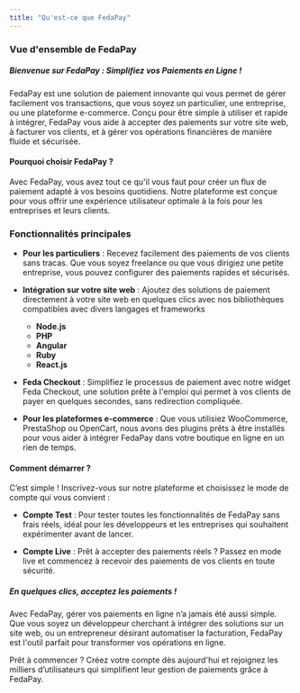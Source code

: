 ```yaml
---
title: "Qu'est-ce que FedaPay"
---
```


### Vue d'ensemble de FedaPay

##### **_Bienvenue sur FedaPay : Simplifiez vos Paiements en Ligne !_**

FedaPay est une solution de paiement innovante qui vous permet de gérer facilement vos transactions, que vous soyez un particulier, une entreprise, ou une plateforme e-commerce. Conçu pour être simple à utiliser et rapide à intégrer, FedaPay vous aide à accepter des paiements sur votre site web, à facturer vos clients, et à gérer vos opérations financières de manière fluide et sécurisée.

#### Pourquoi choisir FedaPay ?

Avec FedaPay, vous avez tout ce qu'il vous faut pour créer un flux de paiement adapté à vos besoins quotidiens. Notre plateforme est conçue pour vous offrir une expérience utilisateur optimale à la fois pour les entreprises et leurs clients.


### Fonctionnalités principales

- **Pour les particuliers** : Recevez facilement des paiements de vos clients sans tracas. Que vous soyez freelance ou que vous dirigiez une petite entreprise, vous pouvez configurer des paiements rapides et sécurisés.
- **Intégration sur votre site web** : Ajoutez des solutions de paiement directement à votre site web en quelques clics avec nos bibliothèques compatibles avec divers langages et frameworks 

  - **Node.js**
  - **PHP**
  - **Angular**
  - **Ruby**
  - **React.js**
  
<CardGroup>

<Card title="Node.js"  />
<Card title="PHP" />
<Card title="Angular" />
<Card title="Ruby" />
<Card title="React.js" />

</CardGroup>

- **Feda Checkout** : Simplifiez le processus de paiement avec notre widget Feda Checkout, une solution prête à l'emploi qui permet à vos clients de payer en quelques secondes, sans redirection compliquée.

- **Pour les plateformes e-commerce** : Que vous utilisiez WooCommerce, PrestaShop ou OpenCart, nous avons des plugins prêts à être installés pour vous aider à intégrer FedaPay dans votre boutique en ligne en un rien de temps.

#### Comment démarrer ?

C’est simple ! Inscrivez-vous sur notre plateforme et choisissez le mode de compte qui vous convient :

- **Compte Test** : Pour tester toutes les fonctionnalités de FedaPay sans frais réels, idéal pour les développeurs et les entreprises qui souhaitent expérimenter avant de lancer.

- **Compte Live** : Prêt à accepter des paiements réels ? Passez en mode live et commencez à recevoir des paiements de vos clients en toute sécurité.

##### **_En quelques clics, acceptez les paiements !_**

Avec FedaPay, gérer vos paiements en ligne n’a jamais été aussi simple. Que vous soyez un développeur cherchant à intégrer des solutions sur un site web, ou un entrepreneur désirant automatiser la facturation, FedaPay est l'outil parfait pour transformer vos opérations en ligne.

Prêt à commencer ? Créez votre compte dès aujourd'hui et rejoignez les milliers d’utilisateurs qui simplifient leur gestion de paiements grâce à FedaPay.
